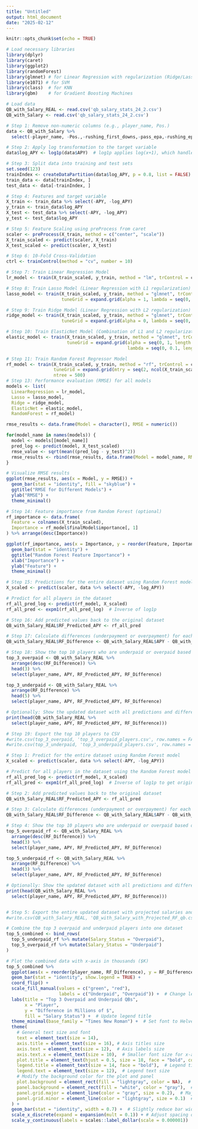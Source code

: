 ```yaml
---
title: "Untitled"
output: html_document
date: "2025-02-12"
---
```


```r
knitr::opts_chunk$set(echo = TRUE)
```


```r
# Load necessary libraries
library(dplyr)
library(caret)
library(ggplot2)
library(randomForest)
library(glmnet) # for Linear Regression with regularization (Ridge/Lasso)
library(e1071) # for SVM
library(class)  # for KNN
library(gbm)    # for Gradient Boosting Machines

# Load data
QB_with_Salary_REAL <- read.csv('qb_salary_stats_24_2.csv')
QB_with_Salary <- read.csv('qb_salary_stats_24_2.csv')

# Step 1: Remove non-numeric columns (e.g., player_name, Pos.)
data <- QB_with_Salary %>%
  select(-player_name, -Pos.,-rushing_first_downs,-pass_epa,-rushing_epa,-Age)

# Step 2: Apply log transformation to the target variable
data$log_APY <- log1p(data$APY)  # log1p applies log(x+1), which handles zero or small values

# Step 3: Split data into training and test sets
set.seed(123)
trainIndex <- createDataPartition(data$log_APY, p = 0.8, list = FALSE)
train_data <- data[trainIndex, ]
test_data <- data[-trainIndex, ]

# Step 4: Features and target variable
X_train <- train_data %>% select(-APY, -log_APY)
y_train <- train_data$log_APY
X_test <- test_data %>% select(-APY, -log_APY)
y_test <- test_data$log_APY

# Step 5: Feature Scaling using preProcess from caret
scaler <- preProcess(X_train, method = c("center", "scale"))
X_train_scaled <- predict(scaler, X_train)
X_test_scaled <- predict(scaler, X_test)

# Step 6: 10-Fold Cross-Validation
ctrl <- trainControl(method = "cv", number = 10)

# Step 7: Train Linear Regression Model
lr_model <- train(X_train_scaled, y_train, method = "lm", trControl = ctrl)

# Step 8: Train Lasso Model (Linear Regression with L1 regularization)
lasso_model <- train(X_train_scaled, y_train, method = "glmnet", trControl = ctrl, 
                     tuneGrid = expand.grid(alpha = 1, lambda = seq(0, 0.1, length.out = 100)))

# Step 9: Train Ridge Model (Linear Regression with L2 regularization)
ridge_model <- train(X_train_scaled, y_train, method = "glmnet", trControl = ctrl, 
                     tuneGrid = expand.grid(alpha = 0, lambda = seq(0, 0.1, length.out = 100)))

# Step 10: Train ElasticNet Model (Combination of L1 and L2 regularization)
elastic_model <- train(X_train_scaled, y_train, method = "glmnet", trControl = ctrl, 
                       tuneGrid = expand.grid(alpha = seq(0, 1, length.out = 100), 
                                              lambda = seq(0, 0.1, length.out = 100)))

# Step 11: Train Random Forest Regressor Model
rf_model <- train(X_train_scaled, y_train, method = "rf", trControl = ctrl, 
                  tuneGrid = expand.grid(mtry = seq(2, ncol(X_train_scaled), by = 1)), 
                  ntree = 500)
# Step 13: Performance evaluation (RMSE) for all models
models <- list(
  LinearRegression = lr_model,
  Lasso = lasso_model,
  Ridge = ridge_model,
  ElasticNet = elastic_model,
  RandomForest = rf_model)

rmse_results <- data.frame(Model = character(), RMSE = numeric())

for(model_name in names(models)) {
  model <- models[[model_name]]
  pred_log <- predict(model, X_test_scaled)
  rmse_value <- sqrt(mean((pred_log - y_test)^2))
  rmse_results <- rbind(rmse_results, data.frame(Model = model_name, RMSE = rmse_value))
}

# Visualize RMSE results
ggplot(rmse_results, aes(x = Model, y = RMSE)) +
  geom_bar(stat = "identity", fill = "skyblue") +
  ggtitle("RMSE for Different Models") +
  ylab("RMSE") +
  theme_minimal()

# Step 14: Feature importance from Random Forest (optional)
rf_importance <- data.frame(
  Feature = colnames(X_train_scaled),
  Importance = rf_model$finalModel$importance[, 1]
) %>% arrange(desc(Importance))

ggplot(rf_importance, aes(x = Importance, y = reorder(Feature, Importance))) +
  geom_bar(stat = "identity") +
  ggtitle("Random Forest Feature Importance") +
  xlab("Importance") +
  ylab("Feature") +
  theme_minimal()

# Step 15: Predictions for the entire dataset using Random Forest model
X_scaled <- predict(scaler, data %>% select(-APY, -log_APY))

# Predict for all players in the dataset
rf_all_pred_log <- predict(rf_model, X_scaled)
rf_all_pred <- expm1(rf_all_pred_log)  # Inverse of log1p

# Step 16: Add predicted values back to the original dataset
QB_with_Salary_REAL$RF_Predicted_APY <- rf_all_pred

# Step 17: Calculate differences (underpayment or overpayment) for each model
QB_with_Salary_REAL$RF_Difference <- QB_with_Salary_REAL$APY - QB_with_Salary_REAL$RF_Predicted_APY

# Step 18: Show the top 10 players who are underpaid or overpaid based on Random Forest predictions
top_3_overpaid <- QB_with_Salary_REAL %>%
  arrange(desc(RF_Difference)) %>%
  head(3) %>%
  select(player_name, APY, RF_Predicted_APY, RF_Difference)

top_3_underpaid <- QB_with_Salary_REAL %>%
  arrange(RF_Difference) %>%
  head(5) %>%
  select(player_name, APY, RF_Predicted_APY, RF_Difference)

# Optionally: Show the updated dataset with all predictions and differences
print(head(QB_with_Salary_REAL %>%
  select(player_name, APY, RF_Predicted_APY, RF_Difference))) 

# Step 19: Export the top 10 players to CSV
#write.csv(top_3_overpaid, 'top_3_overpaid_players.csv', row.names = FALSE)
#write.csv(top_3_underpaid, 'top_3_underpaid_players.csv', row.names = FALSE)
```

```r
# Step 1: Predict for the entire dataset using Random Forest model
X_scaled <- predict(scaler, data %>% select(-APY, -log_APY))

# Predict for all players in the dataset using the Random Forest model
rf_all_pred_log <- predict(rf_model, X_scaled)
rf_all_pred <- expm1(rf_all_pred_log)  # Inverse of log1p to get original scale of APY

# Step 2: Add predicted values back to the original dataset
QB_with_Salary_REAL$RF_Predicted_APY <- rf_all_pred

# Step 3: Calculate differences (underpayment or overpayment) for each model
QB_with_Salary_REAL$RF_Difference <- QB_with_Salary_REAL$APY - QB_with_Salary_REAL$RF_Predicted_APY

# Step 4: Show the top 10 players who are underpaid or overpaid based on Random Forest predictions
top_5_overpaid_rf <- QB_with_Salary_REAL %>%
  arrange(desc(RF_Difference)) %>%
  head(3) %>%
  select(player_name, APY, RF_Predicted_APY, RF_Difference)

top_5_underpaid_rf <- QB_with_Salary_REAL %>%
  arrange(RF_Difference) %>%
  head(3) %>%
  select(player_name, APY, RF_Predicted_APY, RF_Difference)

# Optionally: Show the updated dataset with all predictions and differences
print(head(QB_with_Salary_REAL %>%
  select(player_name, APY, RF_Predicted_APY, RF_Difference)))


# Step 5: Export the entire updated dataset with projected salaries and differences to CSV
#write.csv(QB_with_Salary_REAL, 'QB_with_Salary_with_Projected_RF_qb.csv', row.names = FALSE)

```



```r
# Combine the top 3 overpaid and underpaid players into one dataset
top_5_combined <- bind_rows(
  top_5_underpaid_rf %>% mutate(Salary_Status = "Overpaid"),
  top_5_overpaid_rf %>% mutate(Salary_Status = "Underpaid")
)

# Plot the combined data with x-axis in thousands ($K)
top_5_combined %>%
  ggplot(aes(x = reorder(player_name, RF_Difference), y = RF_Difference, fill = Salary_Status)) +
  geom_bar(stat = "identity", show.legend = TRUE) +
  coord_flip() +
  scale_fill_manual(values = c("green", "red"), 
                    labels = c("Underpaid", "Overpaid")) +  # Change legend labels
  labs(title = "Top 3 Overpaid and Underpaid QBs", 
       x = "Player", 
       y = "Difference in Millions of $", 
       fill = "Salary Status") +  # Update legend title
  theme_minimal(base_family = "Times New Roman") +  # Set font to Helvetica
  theme(
    # General text size and font
    text = element_text(size = 14),      
    axis.title = element_text(size = 16), # Axis titles size
    axis.text = element_text(size = 12),  # Axis labels size
    axis.text.x = element_text(size = 10),  # Smaller font size for x-axis labels (player names)
    plot.title = element_text(hjust = 0.5, size = 18, face = "bold", color = "black"), # Title styling
    legend.title = element_text(size = 14, face = "bold"),  # Legend title size
    legend.text = element_text(size = 12),  # Legend text size
    # Modify the background color for the plot and panel
    plot.background = element_rect(fill = "lightgray", color = NA),  # Background color
    panel.background = element_rect(fill = "white", color = "gray"),  # Panel background color
    panel.grid.major = element_line(color = "gray", size = 0.2),  # Major grid lines color and size
    panel.grid.minor = element_line(color = "lightgray", size = 0.1)  # Minor grid lines color and size
  ) +
  geom_bar(stat = "identity", width = 0.7) +  # Slightly reduce bar width for better spacing
  scale_x_discrete(expand = expansion(mult = 0.1)) + # Adjust spacing on x-axis for better visibility
  scale_y_continuous(labels = scales::label_dollar(scale = 0.000001))  # Format y-axis in thousands
```
